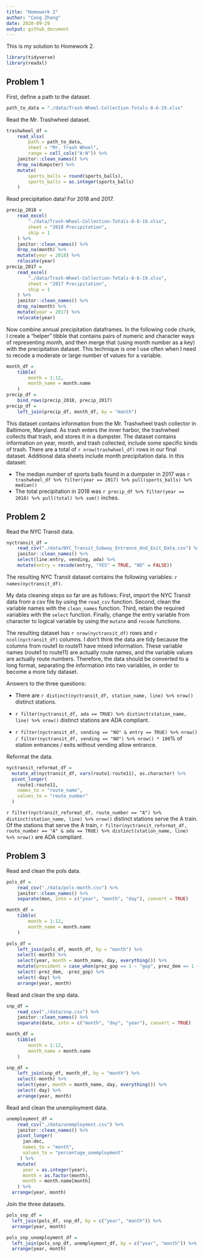 ```yaml
---
title: "Homework 2"
author: "Cong Zhang"
date: 2020-09-29
output: github_document
---
```


This is my solution to Homework 2.

```r
library(tidyverse)
library(readxl)
```


## Problem 1

First, define a path to the dataset. 

```r
path_to_data = "./data/Trash-Wheel-Collection-Totals-8-6-19.xlsx"
```


Read the Mr. Trashwheel dataset. 

```r
trashwheel_df = 
	read_xlsx(
		path = path_to_data,
		sheet = "Mr. Trash Wheel",
		range = cell_cols("A:N")) %>% 
	janitor::clean_names() %>% 
	drop_na(dumpster) %>% 
	mutate(
		sports_balls = round(sports_balls),
		sports_balls = as.integer(sports_balls)
	)
```

Read precipitation data! For 2018 and 2017. 

```r
precip_2018 = 
	read_excel(
		"./data/Trash-Wheel-Collection-Totals-8-6-19.xlsx",
		sheet = "2018 Precipitation",
		skip = 1
	) %>% 
	janitor::clean_names() %>% 
	drop_na(month) %>% 
	mutate(year = 2018) %>% 
	relocate(year)
precip_2017 = 
	read_excel(
		"./data/Trash-Wheel-Collection-Totals-8-6-19.xlsx",
		sheet = "2017 Precipitation",
		skip = 1
	) %>% 
	janitor::clean_names() %>% 
	drop_na(month) %>% 
	mutate(year = 2017) %>% 
	relocate(year)
```

Now combine annual precipitation dataframes. In the following code chunk, I create a "helper" tibble that contains pairs of numeric and character ways of representing month, and then merge that (using month number as a key) with the precipitation dataset. This technique is one I use often when I need to recode a moderate or large number of values for a variable. 

```r
month_df = 
	tibble(
		month = 1:12,
		month_name = month.name
	)
precip_df = 
	bind_rows(precip_2018, precip_2017)
precip_df =
	left_join(precip_df, month_df, by = "month")
```

This dataset contains information from the Mr. Trashwheel trash collector in Baltimore, Maryland. As trash enters the inner harbor, the trashwheel collects that trash, and stores it in a dumpster. The dataset contains information on year, month, and trash collected, include some specific kinds of trash. There are a total of `r nrow(trashwheel_df)` rows in our final dataset. Additional data sheets include month precipitation data. In this dataset:

* The median number of sports balls found in a dumpster in 2017 was `r trashwheel_df %>% filter(year == 2017) %>% pull(sports_balls) %>% median()`
* The total precipitation in 2018 was `r precip_df %>% filter(year == 2018) %>% pull(total) %>% sum()` inches.


## Problem 2

Read the NYC Transit data. 

```r
nyctransit_df = 
	read_csv("./data/NYC_Transit_Subway_Entrance_And_Exit_Data.csv") %>% 
	janitor::clean_names() %>% 
	select(line:entry, vending, ada) %>% 
	mutate(entry = recode(entry, "YES" = TRUE, "NO" = FALSE))
```

The resulting NYC Transit dataset contains the following variables: `r names(nyctransit_df)`.

My data cleaning steps so far are as follows: First, import the NYC Transit data from a csv file by using the `read_csv` function. Second, clean the variable names with the `clean_names` function. Third, retain the required variables with the `select` function. Finally, change the entry variable from character to logical variable by using the `mutate` and `recode` functions.

The resulting dataset has `r nrow(nyctransit_df)` rows and `r ncol(nyctransit_df)` columns. I don't  think the data are tidy because the columns from route1 to route11 have mixed information. These variable names (route1 to route11) are actually route names, and the variable values are actually route numbers. Therefore, the data should be converted to a long format, separating the information into two variables, in order to become a more tidy dataset.


Answers to the three questions:

* There are `r distinct(nyctransit_df, station_name, line) %>% nrow()` distinct stations.

* `r filter(nyctransit_df, ada == TRUE) %>% distinct(station_name, line) %>% nrow()` distinct stations are ADA compliant.

* `r filter(nyctransit_df, vending == "NO" & entry == TRUE) %>% nrow() / filter(nyctransit_df, vending == "NO") %>% nrow() * 100`% of station entrances / exits without vending allow entrance.


Reformat the data.

```r
nyctransit_reformat_df =
  mutate_at(nyctransit_df, vars(route1:route11), as.character) %>% 
  pivot_longer(
    route1:route11,
    names_to = "route_name",
    values_to = "route_number"
  )
```

`r filter(nyctransit_reformat_df, route_number == "A") %>% distinct(station_name, line) %>% nrow()` distinct stations serve the A train. Of the stations that serve the A train, `r filter(nyctransit_reformat_df, route_number == "A" & ada == TRUE) %>% distinct(station_name, line) %>% nrow()` are ADA compliant.


## Problem 3

Read and clean the pols data. 

```r
pols_df = 
	read_csv("./data/pols-month.csv") %>% 
	janitor::clean_names() %>% 
	separate(mon, into = c("year", "month", "day"), convert = TRUE)  

month_df = 
	tibble(
		month = 1:12,
		month_name = month.name
	)

pols_df =
	left_join(pols_df, month_df, by = "month") %>% 
	select(-month) %>% 
	select(year, month = month_name, day, everything()) %>% 
	mutate(president = case_when(prez_gop == 1 ~ "gop", prez_dem == 1 ~ "dem")) %>% 
	select(-prez_dem, -prez_gop) %>% 
	select(-day) %>% 
	arrange(year, month)
```


Read and clean the snp data. 

```r
snp_df = 
	read_csv("./data/snp.csv") %>% 
	janitor::clean_names() %>% 
	separate(date, into = c("month", "day", "year"), convert = TRUE)  

month_df = 
	tibble(
		month = 1:12,
		month_name = month.name
	)

snp_df =
	left_join(snp_df, month_df, by = "month") %>% 
	select(-month) %>% 
	select(year, month = month_name, day, everything()) %>% 
	select(-day) %>% 
	arrange(year, month)
```


Read and clean the unemployment data. 

```r
unemployment_df = 
	read_csv("./data/unemployment.csv") %>% 
	janitor::clean_names() %>% 
	pivot_longer(
	  jan:dec,
	  names_to = "month",
	  values_to = "percentage_unemployment"
	 ) %>% 
	mutate(
	  year = as.integer(year),
	  month = as.factor(month),
	  month = month.name[month]
	) %>% 
  arrange(year, month)
```


Join the three datasets.

```r
pols_snp_df =
  left_join(pols_df, snp_df, by = c("year", "month")) %>%
  arrange(year, month)

pols_snp_unemployment_df =
  left_join(pols_snp_df, unemployment_df, by = c("year", "month")) %>%
  arrange(year, month)
```


